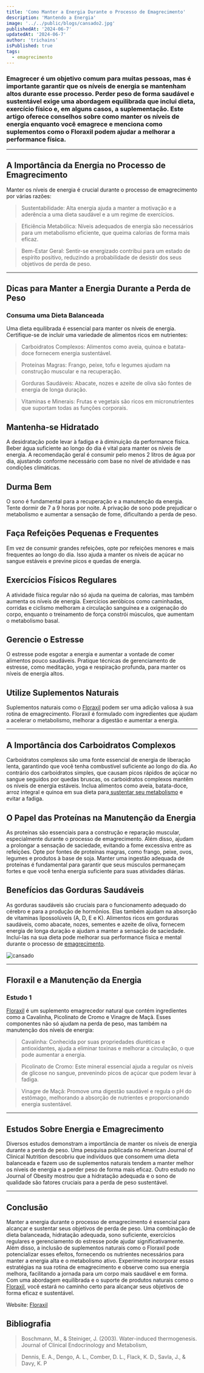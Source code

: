 ```yaml
---
title: 'Como Manter a Energia Durante o Processo de Emagrecimento'
description: 'Mantendo a Energia'
image: '../../public/blogs/cansado2.jpg'
publishedAt: '2024-06-7'
updatedAt: '2024-06-7'
author: 'trichains'
isPublished: true
tags:
  - emagrecimento
---
```



### Emagrecer é um objetivo comum para muitas pessoas, mas é importante garantir que os níveis de energia se mantenham altos durante esse processo. Perder peso de forma saudável e sustentável exige uma abordagem equilibrada que inclui dieta, exercício físico e, em alguns casos, a suplementação. Este artigo oferece conselhos sobre como manter os níveis de energia enquanto você emagrece e menciona como suplementos como o Floraxil podem ajudar a melhorar a performance física.
---

## A Importância da Energia no Processo de Emagrecimento

Manter os níveis de energia é crucial durante o processo de emagrecimento por várias razões:

> Sustentabilidade:
Alta energia ajuda a manter a motivação e a aderência a uma dieta saudável e a um regime de exercícios.

> Eficiência Metabólica: Níveis adequados de energia são necessários para um metabolismo eficiente, que queima calorias de forma mais eficaz.

> Bem-Estar Geral: Sentir-se energizado contribui para um estado de espírito positivo, reduzindo a probabilidade de desistir dos seus objetivos de perda de peso.

---

## Dicas para Manter a Energia Durante a Perda de Peso

###  Consuma uma Dieta Balanceada

Uma dieta equilibrada é essencial para manter os níveis de energia. Certifique-se de incluir uma variedade de alimentos ricos em nutrientes:

> Carboidratos Complexos: Alimentos como aveia, quinoa e batata-doce fornecem energia sustentável.

> Proteínas Magras: Frango, peixe, tofu e legumes ajudam na construção muscular e na recuperação.

> Gorduras Saudáveis: Abacate, nozes e azeite de oliva são fontes de energia de longa duração.

> Vitaminas e Minerais: Frutas e vegetais são ricos em micronutrientes que suportam todas as funções corporais.


## Mantenha-se Hidratado

A desidratação pode levar à fadiga e à diminuição da performance física. Beber água suficiente ao longo do dia é vital para manter os níveis de energia. A recomendação geral é consumir pelo menos 2 litros de água por dia, ajustando conforme necessário com base no nível de atividade e nas condições climáticas.

##  Durma Bem

O sono é fundamental para a recuperação e a manutenção da energia. Tente dormir de 7 a 9 horas por noite. A privação de sono pode prejudicar o metabolismo e aumentar a sensação de fome, dificultando a perda de peso.

## Faça Refeições Pequenas e Frequentes

Em vez de consumir grandes refeições, opte por refeições menores e mais frequentes ao longo do dia. Isso ajuda a manter os níveis de açúcar no sangue estáveis e previne picos e quedas de energia.

## Exercícios Físicos Regulares

A atividade física regular não só ajuda na queima de calorias, mas também aumenta os níveis de energia. Exercícios aeróbicos como caminhadas, corridas e ciclismo melhoram a circulação sanguínea e a oxigenação do corpo, enquanto o treinamento de força constrói músculos, que aumentam o metabolismo basal.

## Gerencie o Estresse

O estresse pode esgotar a energia e aumentar a vontade de comer alimentos pouco saudáveis. Pratique técnicas de gerenciamento de estresse, como meditação, yoga e respiração profunda, para manter os níveis de energia altos.

## Utilize Suplementos Naturais

Suplementos naturais como o [Floraxil](https://sevenpharma.com.br/produto/floraxil-3-frascos/) podem ser uma adição valiosa à sua rotina de emagrecimento. Floraxil é formulado com ingredientes que ajudam a acelerar o metabolismo, melhorar a digestão e aumentar a energia.

---

## A Importância dos Carboidratos Complexos

Carboidratos complexos são uma fonte essencial de energia de liberação lenta, garantindo que você tenha combustível suficiente ao longo do dia. Ao contrário dos carboidratos simples, que causam picos rápidos de açúcar no sangue seguidos por quedas bruscas, os carboidratos complexos mantêm os níveis de energia estáveis. Inclua alimentos como aveia, batata-doce, arroz integral e quinoa em sua dieta para[ sustentar seu metabolismo](https://pharmasix.com.br/blog/blogs/equilibrando-o-metabolismo) e evitar a fadiga.

## O Papel das Proteínas na Manutenção da Energia

As proteínas são essenciais para a construção e reparação muscular, especialmente durante o processo de emagrecimento. Além disso, ajudam a prolongar a sensação de saciedade, evitando a fome excessiva entre as refeições. Opte por fontes de proteínas magras, como frango, peixe, ovos, legumes e produtos à base de soja. Manter uma ingestão adequada de proteínas é fundamental para garantir que seus músculos permaneçam fortes e que você tenha energia suficiente para suas atividades diárias.


## Benefícios das Gorduras Saudáveis

As gorduras saudáveis são cruciais para o funcionamento adequado do cérebro e para a produção de hormônios. Elas também ajudam na absorção de vitaminas lipossolúveis (A, D, E e K). Alimentos ricos em gorduras saudáveis, como abacate, nozes, sementes e azeite de oliva, fornecem energia de longa duração e ajudam a manter a sensação de saciedade. Incluí-las na sua dieta pode melhorar sua performance física e mental durante o processo de [emagrecimento](https://pharmasix.com.br/blog/blogs/intestino-e-peso).


<div style={{ display: 'flex', justifyContent: 'center' }}>
  <Image
    src="/blog/blogs/cansado1.jpg"
    width={650}
    height={450}
    alt="cansado"
  />
</div>

---

## Floraxil e a Manutenção da Energia

### Estudo 1

[Floraxil](https://sevenpharma.com.br/produto/floraxil-3-frascos/) é um suplemento emagrecedor natural que contém ingredientes como a Cavalinha, Picolinato de Cromo e Vinagre de Maçã. Esses componentes não só ajudam na perda de peso, mas também na manutenção dos níveis de energia:

> Cavalinha: Conhecida por suas propriedades diuréticas e antioxidantes, ajuda a eliminar toxinas e melhorar a circulação, o que pode aumentar a energia.

> Picolinato de Cromo: Este mineral essencial ajuda a regular os níveis de glicose no sangue, prevenindo picos de açúcar que podem levar à fadiga.

> Vinagre de Maçã: Promove uma digestão saudável e regula o pH do estômago, melhorando a absorção de nutrientes e proporcionando energia sustentável.

---

## Estudos Sobre Energia e Emagrecimento

Diversos estudos demonstram a importância de manter os níveis de energia durante a perda de peso. Uma pesquisa publicada no American Journal of Clinical Nutrition descobriu que indivíduos que consomem uma dieta balanceada e fazem uso de suplementos naturais tendem a manter melhor os níveis de energia e a perder peso de forma mais eficaz. Outro estudo no Journal of Obesity mostrou que a hidratação adequada e o sono de qualidade são fatores cruciais para a perda de peso sustentável.
 
---

## Conclusão
 
Manter a energia durante o processo de emagrecimento é essencial para alcançar e sustentar seus objetivos de perda de peso. Uma combinação de dieta balanceada, hidratação adequada, sono suficiente, exercícios regulares e gerenciamento do estresse pode ajudar significativamente. Além disso, a inclusão de suplementos naturais como o Floraxil pode potencializar esses efeitos, fornecendo os nutrientes necessários para manter a energia alta e o metabolismo ativo.
Experimente incorporar essas estratégias na sua rotina de emagrecimento e observe como sua energia melhora, facilitando a jornada para um corpo mais saudável e em forma. Com uma abordagem equilibrada e o suporte de produtos naturais como o [Floraxil](https://sevenpharma.com.br/produto/floraxil-3-frascos/), você estará no caminho certo para alcançar seus objetivos de forma eficaz e sustentável.



Website: [Floraxil](https://floraxil.com)


## Bibliografia

> Boschmann, M., & Steiniger, J. (2003). Water-induced thermogenesis. Journal of Clinical Endocrinology and Metabolism, 

> Dennis, E. A., Dengo, A. L., Comber, D. L., Flack, K. D., Savla, J., & Davy, K. P
